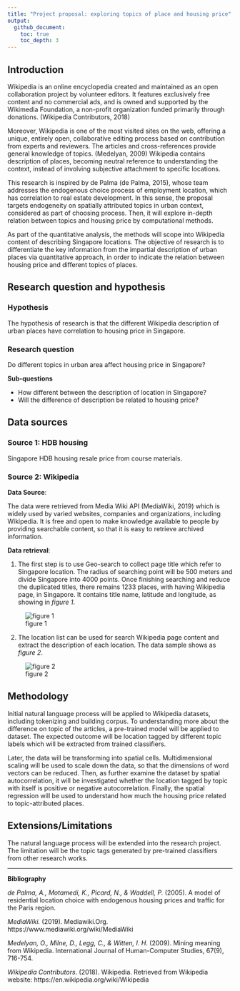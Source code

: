 ```yaml
---
title: "Project proposal: exploring topics of place and housing price"
output: 
  github_document:
    toc: true
    toc_depth: 3
---
```


## Introduction

Wikipedia is an online encyclopedia created and maintained as an open collaboration project by volunteer editors. It features exclusively free content and no commercial ads, and is owned and supported by the Wikimedia Foundation, a non-profit organization funded primarily through donations. (Wikipedia Contributors, 2018)

Moreover, Wikipedia is one of the most visited sites on the web, offering a unique, entirely open, collaborative editing process based on contribution from experts and reviewers. The articles and cross-references provide general knowledge of topics. (Medelyan, 2009) Wikipedia contains description of places, becoming neutral reference to understanding the context, instead of involving subjective attachment to specific locations.

This research is inspired by de Palma (de Palma, 2015), whose team addresses the endogenous choice process of employment location, which has correlation to real estate development. In this sense, the proposal targets endogeneity on spatially attributed topics in urban context, considered as part of choosing process. Then, it will explore in-depth relation between topics and housing price by computational methods. 

As part of the quantitative analysis, the methods will scope into Wikipedia content of describing Singapore locations. The objective of research is to differentiate the key information from the impartial description of urban places via quantitative approach, in order to indicate the relation between housing price and different topics of places. 

## Research question and hypothesis

### Hypothesis 

The hypothesis of research is that the different Wikipedia description of urban places have correlation to housing price in Singapore.

### Research question

Do different topics in urban area affect housing price in Singapore?

  **Sub-questions**
  
  - How different between the description of location in Singapore?
  - Will the difference of description be related to housing price?

## Data sources

### Source 1: HDB housing

Singapore HDB housing resale price from course materials. 

### Source 2: Wikipedia

**Data Source**:

The data were retrieved from Media Wiki API (MediaWiki, 2019) which is widely used by varied websites, companies and organizations, including Wikipedia. It is free and open to make knowledge available to people by providing searchable content, so that it is easy to retrieve archived information. 

**Data retrieval**:

1. The first step is to use Geo-search to collect page title which refer to Singapore location. The radius of searching point will be 500 meters and divide Singapore into 4000 points. Once finishing searching and reduce the duplicated titles, there remains 1233 places, with having Wikipedia page, in Singapore. It contains title name, latitude and longitude, as showing in *figure 1*. 

![figure 1](figure1.png)

2. The location list can be used for search Wikipedia page content and extract the description of each location. The data sample shows as *figure 2*. 

![figure 2](figure2.png)

## Methodology

Initial natural language process will be applied to Wikipedia datasets, including tokenizing and building corpus. To understanding more about the difference on topic of the articles, a pre-trained model will be applied to dataset. The expected outcome will be location tagged by different topic labels which will be extracted from trained classifiers. 

Later, the data will be transforming into spatial cells. Multidimensional scaling will be used to scale down the data, so that the dimensions of word vectors can be reduced. Then, as further examine the dataset by spatial autocorrelation, it will be investigated whether the location tagged by topic with itself is positive or negative autocorrelation. Finally, the spatial regression will be used to understand how much the housing price related to topic-attributed places. 

## Extensions/Limitations

The natural language process will be extended into the research project. The limitation will be the topic tags generated by pre-trained classifiers from other research works. 

------

**Bibliography**

*de Palma, A., Motamedi, K., Picard, N., & Waddell, P.* (2005). A model of residential location choice with endogenous housing prices and traffic for the Paris region.

*MediaWiki.* (2019). Mediawiki.Org. https://www.mediawiki.org/wiki/MediaWiki

*Medelyan, O., Milne, D., Legg, C., & Witten, I. H*. (2009). Mining meaning from Wikipedia. International Journal of Human-Computer Studies, 67(9), 716-754.

*Wikipedia Contributors*. (2018). Wikipedia. Retrieved from Wikipedia website: https://en.wikipedia.org/wiki/Wikipedia

